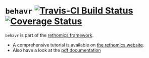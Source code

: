 # `behavr` [![Travis-CI Build Status](https://travis-ci.org/rethomics/behavr.svg?branch=master)](https://travis-ci.org/rethomics/behavr) [![Coverage Status](https://img.shields.io/codecov/c/github/rethomics/behavr/master.svg)](https://codecov.io/github/rethomics/behavr?branch=master)

`behavr` is part of the [rethomics framework](https://rethomics.github.io).

* A comprehensive tutorial is available on [the rethomics website](https://rethomics.github.io/behavr.html).
* Also have a look at the [pdf documentation](https://github.com/rethomics/behavr/raw/master/behavr.pdf)

